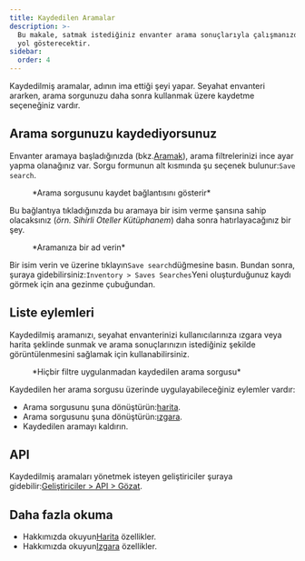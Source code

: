 ```yaml
---
title: Kaydedilen Aramalar
description: >-
  Bu makale, satmak istediğiniz envanter arama sonuçlarıyla çalışmanızda size
  yol gösterecektir.
sidebar:
  order: 4
---
```


Kaydedilmiş aramalar, adının ima ettiği şeyi yapar. Seyahat envanteri ararken, arama sorgunuzu daha sonra kullanmak üzere kaydetme seçeneğiniz vardır.

## Arama sorgunuzu kaydediyorsunuz

Envanter aramaya başladığınızda (bkz.[Aramak](/studio/search)), arama filtrelerinizi ince ayar yapma olanağınız var.
Sorgu formunun alt kısmında şu seçenek bulunur:`Save search`.

<figure>
  <CloudinaryImage width="350" height="329" resize="scale" quality="best" alt="Bir aramayı kaydet" src="academy/save-search" errorImage="noimage_opaque_nyrtl0.png" />

  <figcaption>*Arama sorgusunu kaydet bağlantısını gösterir*</figcaption>
</figure>


Bu bağlantıya tıkladığınızda bu aramaya bir isim verme şansına sahip olacaksınız (*örn. Sihirli Oteller Kütüphanem*) daha sonra hatırlayacağınız bir şey.

<figure>
  <CloudinaryImage width="350" height="329" resize="scale" quality="best" alt="Aramanıza bir ad verin" src="academy/name-save-search" errorImage="noimage_opaque_nyrtl0.png" />

  <figcaption>*Aramanıza bir ad verin*</figcaption>
</figure>


Bir isim verin ve üzerine tıklayın`Save search`düğmesine basın. Bundan sonra, şuraya gidebilirsiniz:`Inventory > Saves Searches`Yeni oluşturduğunuz kaydı görmek için ana gezinme çubuğundan.

## Liste eylemleri

Kaydedilmiş aramanızı, seyahat envanterinizi kullanıcılarınıza ızgara veya harita şeklinde sunmak ve arama sonuçlarınızın istediğiniz şekilde görüntülenmesini sağlamak için kullanabilirsiniz.

<figure>
  <CloudinaryImage width="700" height="939" resize="scale" quality="best" alt="Kaydedilen arama eylemleri" src="academy/saved-search-actions" errorImage="noimage_opaque_nyrtl0.png" />

  <figcaption>*Hiçbir filtre uygulanmadan kaydedilen arama sorgusu*</figcaption>
</figure>


Kaydedilen her arama sorgusu üzerinde uygulayabileceğiniz eylemler vardır:

* Arama sorgusunu şuna dönüştürün:[harita](/studio/maps).
* Arama sorgusunu şuna dönüştürün:[ızgara](/studio/grids).
* Kaydedilen aramayı kaldırın.

## API

Kaydedilmiş aramaları yönetmek isteyen geliştiriciler şuraya gidebilir:[Geliştiriciler > API > Gözat](/developers/apis/#browse-api).

## Daha fazla okuma

* Hakkımızda okuyun[Harita](/studio/maps) özellikler.
* Hakkımızda okuyun[Izgara](/studio/grids) özellikler.

